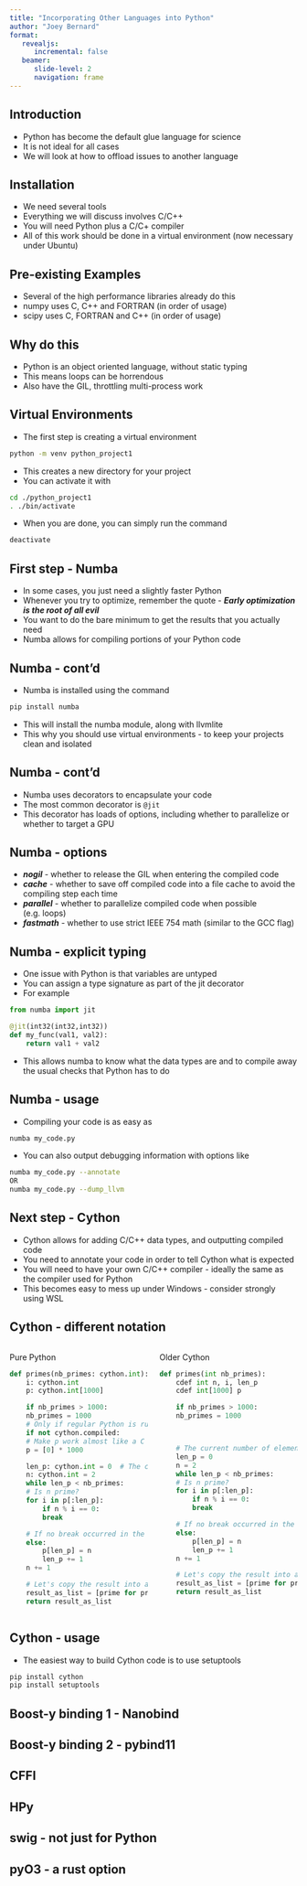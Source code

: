 ```yaml
---
title: "Incorporating Other Languages into Python"
author: "Joey Bernard"
format:
   revealjs:
      incremental: false
   beamer:
      slide-level: 2
      navigation: frame
---
```


## Introduction

- Python has become the default glue language for science
- It is not ideal for all cases
- We will look at how to offload issues to another language


## Installation

- We need several tools
- Everything we will discuss involves C/C++
- You will need Python plus a C/C+ compiler
- All of this work should be done in a virtual environment (now necessary under Ubuntu)


## Pre-existing Examples

- Several of the high performance libraries already do this
- numpy uses C, C++ and FORTRAN (in order of usage)
- scipy uses C, FORTRAN and C++ (in order of usage)


## Why do this

- Python is an object oriented language, without static typing
- This means loops can be horrendous
- Also have the GIL, throttling multi-process work


## Virtual Environments

- The first step is creating a virtual environment
```bash
python -m venv python_project1
```
- This creates a new directory for your project
- You can activate it with
```bash
cd ./python_project1
. ./bin/activate
```
- When you are done, you can simply run the command
```bash
deactivate
```


## First step - Numba

- In some cases, you just need a slightly faster Python
- Whenever you try to optimize, remember the quote - ***Early optimization is the root of all evil***
- You want to do the bare minimum to get the results that you actually need
- Numba allows for compiling portions of your Python code


## Numba - cont'd

- Numba is installed using the command
```bash
pip install numba
```
- This will install the numba module, along with llvmlite
- This why you should use virtual environments - to keep your projects clean and isolated


## Numba - cont'd

- Numba uses decorators to encapsulate your code
- The most common decorator is ``` @jit```
- This decorator has loads of options, including whether to parallelize or whether to target a GPU


## Numba - options

- ***nogil*** - whether to release the GIL when entering the compiled code
- ***cache*** - whether to save off compiled code into a file cache to avoid the compiling step each time
- ***parallel*** - whether to parallelize compiled code when possible (e.g. loops)
- ***fastmath*** - whether to use strict IEEE 754 math (similar to the GCC flag)


## Numba - explicit typing

- One issue with Python is that variables are untyped
- You can assign a type signature as part of the jit decorator
- For example
```python
from numba import jit

@jit(int32(int32,int32))
def my_func(val1, val2):
    return val1 + val2
```
- This allows numba to know what the data types are and to compile away the usual checks that Python has to do


## Numba - usage

- Compiling your code is as easy as
```bash
numba my_code.py
```
- You can also output debugging information with options like
```bash
numba my_code.py --annotate
OR
numba my_code.py --dump_llvm
```


## Next step - Cython

- Cython allows for adding C/C++ data types, and outputting compiled code
- You need to annotate your code in order to tell Cython what is expected
- You will need to have your own C/C++ compiler - ideally the same as the compiler used for Python
- This becomes easy to mess up under Windows - consider strongly using WSL


## Cython - different notation
:::: {.columns}

::: {.column width="50%"}
Pure Python
```python
def primes(nb_primes: cython.int):
    i: cython.int
    p: cython.int[1000]

    if nb_primes > 1000:
	nb_primes = 1000
    # Only if regular Python is running
    if not cython.compiled:
	# Make p work almost like a C array
	p = [0] * 1000

    len_p: cython.int = 0  # The current number of elements in p.
    n: cython.int = 2
    while len_p < nb_primes:
	# Is n prime?
	for i in p[:len_p]:
	    if n % i == 0:
		break

	# If no break occurred in the loop, we have a prime.
	else:
	    p[len_p] = n
	    len_p += 1
	n += 1

    # Let's copy the result into a Python list:
    result_as_list = [prime for prime in p[:len_p]]
    return result_as_list
```
:::

::: {.column width="50%"}
Older Cython
```python
def primes(int nb_primes):
    cdef int n, i, len_p
    cdef int[1000] p

    if nb_primes > 1000:
	nb_primes = 1000



    # The current number of elements in p.
    len_p = 0
    n = 2
    while len_p < nb_primes:
	# Is n prime?
	for i in p[:len_p]:
	    if n % i == 0:
		break

	# If no break occurred in the loop, we have a prime.
	else:
	    p[len_p] = n
	    len_p += 1
	n += 1

    # Let's copy the result into a Python list:
    result_as_list = [prime for prime in p[:len_p]]
    return result_as_list
```
:::

::::



## Cython - usage

- The easiest way to build Cython code is to use setuptools
```bash
pip install cython
pip install setuptools
```


## Boost-y binding 1 - Nanobind


## Boost-y binding 2 - pybind11


## CFFI


## HPy


## swig - not just for Python


## pyO3 - a rust option
